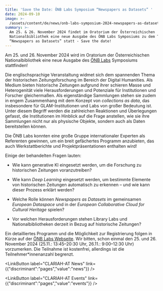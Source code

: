 ```yaml
---
title: 'Save the Date: ÖNB Labs Symposium “Newspapers as Datasets” '
date: 2024-09-10
image: >-
  /assets/content/de/news/onb-labs-symposium-2024-newspapers-as-datasets/image.jpg
summary: >-
  Am 25. & 26. November 2024 findet im Oratorium der Österreichischen
  Nationalbibliothek eine neue Ausgabe des ÖNB Labs Symposiums zu dem Thema
  “Newspapers as Datasets” statt - Save the date!
---
```

Am 25. und 26. November 2024 wird im Oratorium der Österreichischen Nationalbibliothek eine neue Ausgabe des [ÖNB Labs](https://labs.onb.ac.at/de/) Symposiums stattfinden!

Die englischsprachige Veranstaltung widmet sich dem spannenden Thema der historischen Zeitungsforschung im Bereich der Digital Humanities. Als Medium bieten historische Zeitungen aufgrund ihrer schieren Masse und Heterogenität viele Herausforderungen und Potenziale für Institutionen und Forscher gleichermaßen. Als eigenständige Sammlungen stehen sie zudem in engem Zusammenhang mit dem Konzept von *collections as data*, das insbesondere für GLAM-Institutionen und Labs von großer Bedeutung ist. Unter diesem Begriff werden die zahlreichen Reaktionen und Überlegungen gefasst, die Institutionen im Hinblick auf die Frage anstellen, wie sie ihre Sammlungen nicht nur als physische Objekte, sondern auch als Daten bereitstellen können.

Die ÖNB Labs konnten eine große Gruppe internationaler Experten als Referenten gewinnen, um ein breit gefächertes Programm anzubieten, das auch Werkstattberichte und Projektpräsentationen enthalten wird!&#x20;

Einige der behandelten Fragen lauten: 

* Wie kann generative KI eingesetzt werden, um die Forschung zu historischen Zeitungen voranzutreiben? 

- Wie kann *Deep Learning* eingesetzt werden, um bestimmte Elemente von historischen Zeitungen automatisch zu erkennen – und wie kann dieser Prozess erklärt werden? 

* Welche Rolle können *Newspapers as Datasets* im gemeinsamen *European Dataspace* und in der *European Collaborative Cloud for Cultural Heritage* spielen? 

- Vor welchen Herausforderungen stehen Library Labs und Nationalbibliotheken derzeit in Bezug auf historische Zeitungen?

Ein detailliertes Programm und die Möglichkeit zur Registrierung folgen in Kürze auf der [ÖNB Labs Webseite](https://labs.onb.ac.at/de/topic/symposium-2024/). Wir bitten, schon einmal den 25. und 26. November 2024 (25.11.: 13:45–20:30 Uhr, 26.11.: 9:00–12:30 Uhr) vorzumerken. Die Teilnahme ist kostenfrei, allerdings ist die Teilnehmer\*innenanzahl begrenzt.

<LinkButton label="CLARIAH-AT News" link={{"discriminant":"pages","value":"news"}} />

<LinkButton label="CLARIAH-AT Events" link={{"discriminant":"pages","value":"events"}} />
